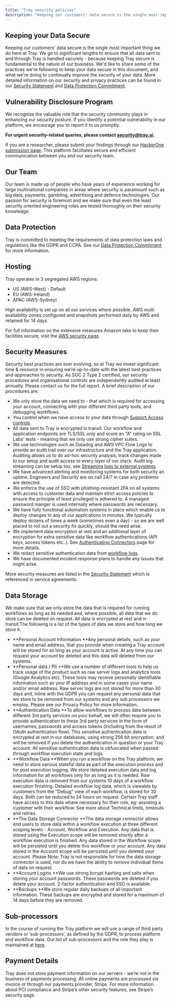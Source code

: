 ```yaml
---
title: "Tray security policies"
description: "Keeping our customers' data secure is the single most important thing we do here at Tray. We go to significant lengths to ensure that all data sent to and through Tray is handled securely "
---
```


## Keeping your Data Secure[​](http://localhost:3000/docs/governance/security-and-compliance/security-policies#keeping-your-data-secure)

Keeping our customers' data secure is the single most important thing we do here at Tray. We go to significant lengths to ensure that all data sent to and through Tray is handled securely - because keeping Tray secure is fundamental to the nature of our business. We'd like to share some of the practices we're following to keep your data secure in this document, and what we're doing to continually improve the security of your data. More detailed information on our security and privacy practices can be found in our [Security Statement](#) and [Data Protection Commitment](#).

## Vulnerability Disclosure Program

We recognize the valuable role that the security community plays in enhancing our security posture. If you identify a potential vulnerability in our platform, we encourage you to report it to us promptly.

**For urgent security-related queries, please contact **[**security@tray.ai**](mailto:security@tray.ai)**.**

If you are a researcher, please submit your findings through our [HackerOne submission page](https://hackerone.com/a15ee773-fdbf-4a7b-9942-43bec427b5ea/embedded_submissions/new). This platform facilitates secure and efficient communication between you and our security team.

## Our Team[​](http://localhost:3000/docs/governance/security-and-compliance/security-policies#our-team)

Our team is made up of people who have years of experience working for large multinational companies in areas where security is paramount such as big data, payments, gambling, advertising and defence technologies. Our passion for security is foremost and we make sure that even the least security oriented engineering roles are tested thoroughly on their security knowledge.

## Data Protection[​](http://localhost:3000/docs/governance/security-and-compliance/security-policies#data-protection)

Tray is committed to meeting the requirements of data protection laws and regulations like the GDPR and CCPA. See our [Data Protection Commitment](#) for more information.

## Hosting[​](http://localhost:3000/docs/governance/security-and-compliance/security-policies#hosting)

Tray operates in 3 segregated AWS regions:

- US (AWS-West) - Default
- EU (AWS-Ireland)
- APAC (AWS-Sydney)

High availability is set up on all our services where possible, AWS multi availability zones configured and snapshots performed daily by AWS and retained for 14 days.

For full information on the extensive measures Amazon take to keep their facilities secure, visit the [AWS security page](https://aws.amazon.com/security/).

## Security Measures[​](http://localhost:3000/docs/governance/security-and-compliance/security-policies#security-measures)

Security best practices are ever evolving, so at Tray we invest significant time & resource in ensuring we’re up-to-date with the latest best practices and approaches to security. As SOC 2 Type 2 certified, our security procedures and organisational controls are independently audited at least annually. Please contact us for the full report. A brief description of our procedures are:

- We only store the data we need to - that which is required for accessing your account, connecting with your different third party tools, and debugging workflows.
- You control when we have access to your data through [Support Access controls](#).
- All data sent to Tray is encrypted in transit. Our workflow and application endpoints are TLS/SSL only and score an "A" rating on SSL Labs' tests - meaning that we only use strong cipher suites.
- We use technologies such as Datadog and AWS VPC Flow Logs to provide an audit trail over our infrastructure and the Tray application. Auditing allows us to do ad-hoc security analysis, track changes made to our setup and audit access to every layer of our stack. Audit log streaming can be setup too, see [Streaming logs to external systems](#).
- We have advanced alerting and monitoring systems for both security an uptime. Engineers and Security are on call 24/7 in case any problems are detected.
- We enforce the use of SSO with phishing-resistant 2FA on all systems with access to customer data and maintain strict access policies to ensure the principle of least privileged is adhered to. A managed password manger is used internally where passwords are necessary.
- We have fully functional automation systems in place which enable us to deploy changes to any of our applications in minutes. We typically deploy dozens of times a week (sometimes even a day) - so we are well placed to roll out a security fix quickly, should the need arise.
- We implement data encryption at rest and an additional layer of encryption for extra sensitive data like workflow authentications (API keys, access tokens etc..). See [Authenticating Connectors](/tray-uac/connectivity/authenticating-connectors/) page for more details.
- We redact sensitive authentication data from [workflow logs](#).
- We have documented incident response plans to handle any issues that might arise.

More security measures are listed in the [Security Statement](#) which is referenced in service agreements.

## Data Storage[​](http://localhost:3000/docs/governance/security-and-compliance/security-policies#data-storage)

We make sure that we only store the data that is required for running workflows as long as its needed and, where possible, all data that we do store can be deleted on request. All data is encrypted at rest and in transit.The following is a list of the types of data we store and how long we store it.

- **Personal Account Information **Any personal details, such as your name and email address, that you provide when creating a Tray account will be stored for as long as your account is active. At any time you can request your account be deleted and this data will deleted from our systems.
- **Personal data / PII **We use a number of different tools to help us track usage of the product such as raw server logs and analytics tools (Google Analytics etc). These tools may receive personally identifiable information such as your IP address and in some cases your name and/or email address. Raw server logs are not stored for more than 30 days and, inline with the GDPR you can request any personal data that we store to be removed from our systems and any sub processors we employ. Please see our Privacy Policy for more information.
- **Authentication Data **To allow workflows to process data between different 3rd party services on your behalf, we will often require you to provide authentication to these 3rd party services in the form of usernames, passwords and access tokens (including from the result of OAuth authentication flow). This sensitive authentication data is encrypted at rest in our databases, using strong 256 bit encryption, and will be removed if you delete the authentication in question or your Tray account. All sensitive authentication data is obfuscated when passed through workflow execution state and logs.
- **Workflow Data **When you run a workflow on the Tray platform, we need to store various stateful data as part of the execution process and for post execution logging. We store detailed execution data and log information for all workflows only for as long as it is needed. Raw execution data is removed from our systems 10 days of a workflow execution finishing. Detailed workflow log data, which is viewable by customers from the "Debug" view of each workflow, is stored for 30 days. Both can be reduced to 24 hours on request. Certain Tray staff have access to this data where necessary for their role, eg: assisting a customer with their workflow. See more about Technical limits, timeouts and retries.
- **The Data Storage Connector **The data storage connector allows end users to store data within a workflow execution at three different scoping levels - Account, Workflow and Execution. Any data that is stored using the Execution scope will be removed shortly after a workflow execution is finished. Any data stored in the Workflow scope will be persisted until you delete this workflow or your account. Any data stored in the Account scope will be persisted until you deleted your account. Please Note: Tray is not responsible for how the data storage connector is used, nor do we have the ability to remove individual items of data on request.
- **Account Logins **We use strong bcrypt hashing and salts when storing your account passwords. These passwords are deleted if you delete your account. 2-factor authentication and SSO is available.
- **Backups **We store regular daily backups of all important information. These backups are encrypted and stored for a maximum of 14 days before they are removed.

## Sub-processors[​](http://localhost:3000/docs/governance/security-and-compliance/security-policies#sub-processors)

In the course of running the Tray platform we will use a range of third party vendors or ‘sub-processors’, as defined by the GDPR, to process platform and workflow data. Our list of sub-processors and the role they play is maintained at [here](https://tray.ai/sub-processors).

## Payment Details[​](http://localhost:3000/docs/governance/security-and-compliance/security-policies#payment-details)

Tray does not store payment information on our servers - we’re not in the business of payments processing. All online payments are processed via invoice or through our payments provider, Stripe. For more information about PCI compliance and Stripe’s other security features, see Stripe’s security page.

